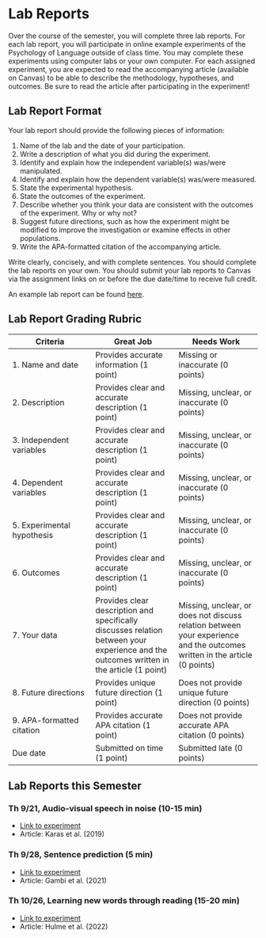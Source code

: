 # Lab Reports {-}

Over the course of the semester, you will complete three lab reports. For each lab report, you will participate in online example experiments of the Psychology of Language outside of class time. You may complete these experiments using computer labs or your own computer. For each assigned experiment, you are expected to read the accompanying article (available on Canvas) to be able to describe the methodology, hypotheses, and outcomes. Be sure to read the article after participating in the experiment!

## Lab Report Format {-}
Your lab report should provide the following pieces of information:

1.	Name of the lab and the date of your participation.
2.	Write a description of what you did during the experiment.
3.	Identify and explain how the independent variable(s) was/were manipulated.
4.	Identify and explain how the dependent variable(s) was/were measured. 
5.	State the experimental hypothesis.
6.	State the outcomes of the experiment.
7.	Describe whether you think your data are consistent with the outcomes of the experiment. Why or why not?
8.	Suggest future directions, such as how the experiment might be modified to improve the investigation or examine effects in other populations. 
9.	Write the APA-formatted citation of the accompanying article. 

Write clearly, concisely, and with complete sentences. You should complete the lab reports on your own. You should submit your lab reports to Canvas via the assignment links on or before the due date/time to receive full credit. 

An example lab report can be found [here](SampleLabReport.pdf).

## Lab Report Grading Rubric {-}
| Criteria |	Great Job |	Needs Work |
| --- | --- | --- |
| 1. Name and date | Provides accurate information (1 point) | Missing or inaccurate (0 points) |
| 2. Description	| Provides clear and accurate description (1 point)	| Missing, unclear, or inaccurate (0 points) |
| 3. Independent variables	| Provides clear and accurate description (1 point)	| Missing, unclear, or inaccurate (0 points) |
| 4. Dependent variables	| Provides clear and accurate description (1 point)	| Missing, unclear, or inaccurate (0 points) |
| 5. Experimental hypothesis	| Provides clear and accurate description (1 point)	| Missing, unclear, or inaccurate (0 points) |
| 6. Outcomes	| Provides clear and accurate description (1 point)	| Missing, unclear, or inaccurate (0 points) |
| 7. Your data	| Provides clear description and specifically discusses relation between your experience and the outcomes written in the article (1 point) | Missing, unclear, or does not discuss relation between your experience and the outcomes written in the article (0 points) |
| 8. Future directions	| Provides unique future direction (1 point) |	Does not provide unique future direction (0 points) |
| 9. APA-formatted citation	| Provides accurate APA citation (1 point) | Does not provide accurate APA citation (0 points) |
| Due date |	Submitted on time (1 point)	| Submitted late (0 points) |

## Lab Reports this Semester {-}

### Th 9/21, Audio-visual speech in noise (10-15 min) {-}
- [Link to experiment](https://research.sc/participant/login/dynamic/BB2C8E1A-D299-4456-AEB0-6BEB59C7FFF5)
- Article: Karas et al. (2019)

### Th 9/28, Sentence prediction (5 min) {-}
- [Link to experiment](https://research.sc/participant/login/dynamic/6824FDBF-4409-4B02-AE9E-10BA428B1D61)
- Article: Gambi et al. (2021)

### Th 10/26, Learning new words through reading (15-20 min)	{-}
- [Link to experiment](https://research.sc/participant/login/dynamic/B3E7A61D-6F92-4B3A-B80A-8D8513D01C6B)
- Article: Hulme et al. (2022)
